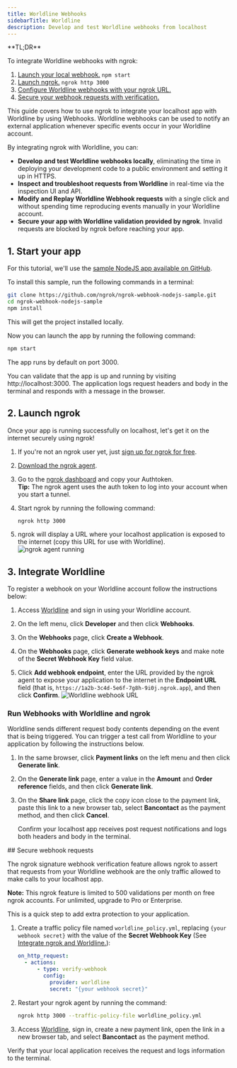 ```yaml
---
title: Worldline Webhooks
sidebarTitle: Worldline
description: Develop and test Worldline webhooks from localhost
---
```


<Tip>
**TL;DR**



To integrate Worldline webhooks with ngrok:

1. [Launch your local webhook.](#start-your-app) `npm start`
1. [Launch ngrok.](#start-ngrok) `ngrok http 3000`
1. [Configure Worldline webhooks with your ngrok URL.](#setup-webhook)
1. [Secure your webhook requests with verification.](#security)
</Tip>

This guide covers how to use ngrok to integrate your localhost app with Worldline by using Webhooks.
Worldline webhooks can be used to notify an external application whenever specific events occur in your Worldline account.

By integrating ngrok with Worldline, you can:

- **Develop and test Worldline webhooks locally**, eliminating the time in deploying your development code to a public environment and setting it up in HTTPS.
- **Inspect and troubleshoot requests from Worldline** in real-time via the inspection UI and API.
- **Modify and Replay Worldline Webhook requests** with a single click and without spending time reproducing events manually in your Worldline account.
- **Secure your app with Worldline validation provided by ngrok**. Invalid requests are blocked by ngrok before reaching your app.

## 1. Start your app 

For this tutorial, we'll use the [sample NodeJS app available on GitHub](https://github.com/ngrok/ngrok-webhook-nodejs-sample).

To install this sample, run the following commands in a terminal:

```bash
git clone https://github.com/ngrok/ngrok-webhook-nodejs-sample.git
cd ngrok-webhook-nodejs-sample
npm install
```

This will get the project installed locally.

Now you can launch the app by running the following command:

```bash
npm start
```

The app runs by default on port 3000.

You can validate that the app is up and running by visiting http://localhost:3000. The application logs request headers and body in the terminal and responds with a message in the browser.

## 2. Launch ngrok 

Once your app is running successfully on localhost, let's get it on the internet securely using ngrok!

1. If you're not an ngrok user yet, just [sign up for ngrok for free](https://ngrok.com/signup).

1. [Download the ngrok agent](https://download.ngrok.com).

1. Go to the [ngrok dashboard](https://dashboard.ngrok.com) and copy your Authtoken. <br />
   **Tip:** The ngrok agent uses the auth token to log into your account when you start a tunnel.
1. Start ngrok by running the following command:

   ```bash
   ngrok http 3000
   ```

1. ngrok will display a URL where your localhost application is exposed to the internet (copy this URL for use with Worldline).
   ![ngrok agent running](../img/twilio/img/launch_ngrok_tunnel.png)

## 3. Integrate Worldline 

To register a webhook on your Worldline account follow the instructions below:

1. Access [Worldline](https://www.worldline.com/) and sign in using your Worldline account.

1. On the left menu, click **Developer** and then click **Webhooks**.

1. On the **Webhooks** page, click **Create a Webhook**.

1. On the **Webhooks** page, click **Generate webhook keys** and make note of the **Secret Webhook Key** field value.

1. Click **Add webhook endpoint**, enter the URL provided by the ngrok agent to expose your application to the internet in the **Endpoint URL** field (that is, `https://1a2b-3c4d-5e6f-7g8h-9i0j.ngrok.app`), and then click **Confirm**.
   ![Worldline webhook URL](../img/worldline/img/ngrok_url_configuration_worldline.png)

### Run Webhooks with Worldline and ngrok

Worldline sends different request body contents depending on the event that is being triggered.
You can trigger a test call from Worldline to your application by following the instructions below.

1. In the same browser, click **Payment links** on the left menu and then click **Generate link**.

1. On the **Generate link** page, enter a value in the **Amount** and **Order reference** fields, and then click **Generate link**.

1. On the **Share link** page, click the copy icon close to the payment link, paste this link to a new browser tab, select **Bancontact** as the payment method, and then click **Cancel**.

   Confirm your localhost app receives post request notifications and logs both headers and body in the terminal.

<InspectingRequests />

<ReplayingRequests />
## Secure webhook requests 

The ngrok signature webhook verification feature allows ngrok to assert that requests from your Worldline webhook are the only traffic allowed to make calls to your localhost app.

**Note:** This ngrok feature is limited to 500 validations per month on free ngrok accounts. For unlimited, upgrade to Pro or Enterprise.

This is a quick step to add extra protection to your application.

1. Create a traffic policy file named `worldline_policy.yml`, replacing `{your webhook secret}` with the value of the **Secret Webhook Key** (See [Integrate ngrok and Worldline.](#setup-webhook)):

   ```yaml
   on_http_request:
     - actions:
         - type: verify-webhook
           config:
             provider: worldline
             secret: "{your webhook secret}"
   ```

1. Restart your ngrok agent by running the command:

   ```bash
   ngrok http 3000 --traffic-policy-file worldline_policy.yml
   ```

1. Access [Worldline](https://www.worldline.com/), sign in, create a new payment link, open the link in a new browser tab, and select **Bancontact** as the payment method.

Verify that your local application receives the request and logs information to the terminal.
